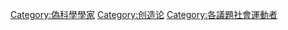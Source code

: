 [[Category:偽科學學家|Category:偽科學學家]]
[[Category:创造论|Category:创造论]]
[[Category:各議題社會運動者|Category:各議題社會運動者]]